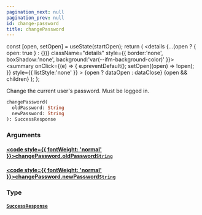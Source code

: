 ```yaml
---
pagination_next: null
pagination_prev: null
id: change-password
title: changePassword
---
```









  const [open, setOpen] = useState(startOpen);
  return (
    <details {...(open ? { open: true } : {})} className="details" style={{ border:'none', boxShadow:'none', background:'var(--ifm-background-color)' }}>
      <summary
        onClick={(e) => {
          e.preventDefault();
          setOpen((open) => !open);
        }}
        style={{ listStyle:'none' }}
      >
      {open ? dataOpen : dataClose}
      </summary>
      {open && children}
    </details>
  );
};








Change the current user's password. Must be logged in.


```graphql
changePassword(
  oldPassword: String
  newPassword: String
): SuccessResponse
```




### Arguments

#### [<code style={{ fontWeight: 'normal' }}>changePassword.<b>oldPassword</b></code>](#)<Bullet />[`String`](/types/scalars/string.mdx) <Badge class="badge badge--secondary" text="scalar"/> 



#### [<code style={{ fontWeight: 'normal' }}>changePassword.<b>newPassword</b></code>](#)<Bullet />[`String`](/types/scalars/string.mdx) <Badge class="badge badge--secondary" text="scalar"/> 



### Type

#### [`SuccessResponse`](/types/objects/success-response.mdx) <Badge class="badge badge--secondary" text="object"/> 







